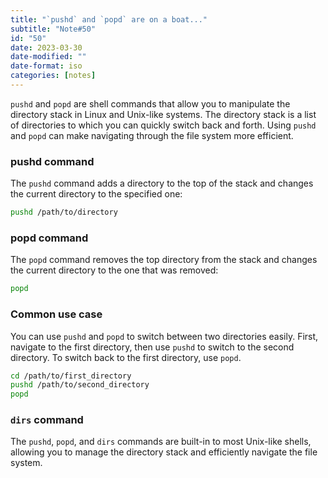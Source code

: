 ```yaml
---
title: "`pushd` and `popd` are on a boat..."
subtitle: "Note#50"
id: "50"
date: 2023-03-30
date-modified: ""
date-format: iso
categories: [notes]
---
```

`pushd` and `popd` are shell commands that allow you to manipulate the directory stack in Linux and Unix-like systems. The directory stack is a list of directories to which you can quickly switch back and forth. Using `pushd` and `popd` can make navigating through the file system more efficient.

### pushd command

The `pushd` command adds a directory to the top of the stack and changes the current directory to the specified one:

```bash
pushd /path/to/directory
```

### popd command

The `popd` command removes the top directory from the stack and changes the current directory to the one that was removed:

```bash
popd
```

### Common use case

You can use `pushd` and `popd` to switch between two directories easily. First, navigate to the first directory, then use `pushd` to switch to the second directory. To switch back to the first directory, use `popd`.

```bash
cd /path/to/first_directory
pushd /path/to/second_directory
popd
```

### `dirs` command

The `pushd`, `popd`, and `dirs` commands are built-in to most Unix-like shells, allowing you to manage the directory stack and efficiently navigate the file system.
